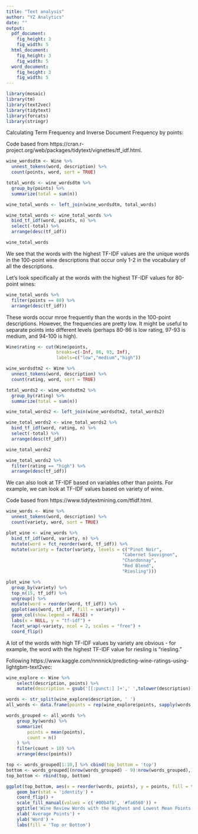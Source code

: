 ```yaml
---
title: "Text analysis"
author: "YZ Analytics"
date: ""
output: 
  pdf_document:
    fig_height: 3
    fig_width: 5
  html_document:
    fig_height: 3
    fig_width: 5
  word_document:
    fig_height: 3
    fig_width: 5
---
```


```r
library(mosaic)
library(tm)
library(text2vec)
library(tidytext)
library(forcats)
library(stringr)
```

Calculating Term Frequency and Inverse Document Frequency by points:

Code based from https://cran.r-project.org/web/packages/tidytext/vignettes/tf_idf.html.

```r
wine_wordsdtm <- Wine %>%
  unnest_tokens(word, description) %>%
  count(points, word, sort = TRUE)

total_words <- wine_wordsdtm %>%
  group_by(points) %>%
  summarize(total = sum(n))

wine_total_words <- left_join(wine_wordsdtm, total_words)

wine_total_words <- wine_total_words %>%
  bind_tf_idf(word, points, n) %>%
  select(-total) %>%
  arrange(desc(tf_idf))

wine_total_words
```

We see that the words with the highest TF-IDF values are the unique words in the 100-point wine descriptions that occur only 1-2 in the vocabulary of all the descriptions. 

Let's look specifically at the words with the highest TF-IDF values for 80-point wines:

```r
wine_total_words %>%
  filter(points == 80) %>%
  arrange(desc(tf_idf))
```

These words occur mroe frequently than the words in the 100-point descriptions. However, the frequencies are pretty low. It might be useful to separate points into different levels (perhaps 80-86 is low rating, 97-93 is medium, and 94-100 is high).

```r
Wine$rating <- cut(Wine$points,
                   breaks=c(-Inf, 86, 93, Inf),
                   labels=c("low","medium","high"))
```

```r
wine_wordsdtm2 <- Wine %>%
  unnest_tokens(word, description) %>%
  count(rating, word, sort = TRUE)

total_words2 <- wine_wordsdtm2 %>%
  group_by(rating) %>%
  summarize(total = sum(n))

wine_total_words2 <- left_join(wine_wordsdtm2, total_words2)

wine_total_words2 <- wine_total_words2 %>%
  bind_tf_idf(word, rating, n) %>%
  select(-total) %>%
  arrange(desc(tf_idf))

wine_total_words2
```

```r
wine_total_words2 %>%
  filter(rating == "high") %>%
  arrange(desc(tf_idf))
```


We can also look at TF-IDF based on variables other than points. For example, we can look at TF-IDF values based on variety of wine.

Code based from https://www.tidytextmining.com/tfidf.html.

```r
wine_words <- Wine %>%
  unnest_tokens(word, description) %>%
  count(variety, word, sort = TRUE)
```

```r
plot_wine <- wine_words %>%
  bind_tf_idf(word, variety, n) %>%
  mutate(word = fct_reorder(word, tf_idf)) %>%
  mutate(variety = factor(variety, levels = c("Pinot Noir",
                                            "Cabernet Sauvignon", 
                                            "Chardonnay",
                                            "Red Blend", 
                                            "Riesling")))

plot_wine %>% 
  group_by(variety) %>% 
  top_n(15, tf_idf) %>% 
  ungroup() %>%
  mutate(word = reorder(word, tf_idf)) %>%
  ggplot(aes(word, tf_idf, fill = variety)) +
  geom_col(show.legend = FALSE) +
  labs(x = NULL, y = "tf-idf") +
  facet_wrap(~variety, ncol = 2, scales = "free") +
  coord_flip()
```

A lot of the words with high TF-IDF values by variety are obvious - for example, the word with the highest TF-IDF value for riesling is "riesling."

Following https://www.kaggle.com/nnnnick/predicting-wine-ratings-using-lightgbm-text2vec:

```r
wine_explore <- Wine %>% 
    select(description, points) %>%
    mutate(description = gsub('[[:punct:] ]+',' ',tolower(description)))

words <- str_split(wine_explore$description, ' ')
all_words <- data.frame(points = rep(wine_explore$points, sapply(words, length)), words = unlist(words))
```

```r
words_grouped <- all_words %>%
    group_by(words) %>%
    summarize(
        points = mean(points),
        count = n()
    ) %>%
    filter(count > 10) %>%
    arrange(desc(points))

top <- words_grouped[1:10,] %>% cbind(top_bottom = 'top')
bottom <- words_grouped[(nrow(words_grouped) - 9):nrow(words_grouped),] %>% cbind(top_bottom = 'bottom')
top_bottom <- rbind(top, bottom)

ggplot(top_bottom, aes(x = reorder(words, points), y = points, fill = top_bottom)) +
    geom_bar(stat = 'identity') +
    coord_flip() + 
    scale_fill_manual(values = c('#00b4fb', '#fa6560')) + 
    ggtitle('Wine Review Words with the Highest and Lowest Mean Points', subtitle = NULL) +
    xlab('Average Points') +
    ylab('Word') + 
    labs(fill = 'Top or Bottom')
```

